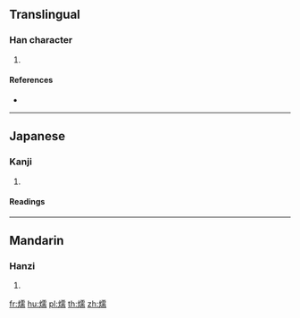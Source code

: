 ==Translingual==

===Han character===
{{Han char|rn=86|rad=火|as=14|sn=18|four=91827|canj=FMBB}}

# {{defn|Han|sort=火14}}

====References====
* {{Han ref|kx=0685.230|dkj=19507|dj=1098.120|hdz=32243.010|uh=71F8|ud=29176|bh=C277|bd=49783}}

----

==Japanese==

===Kanji===
{{ja-kanji|grade=|rs=火14}}

# {{defn|lang=ja|sort=火14}}

====Readings====
{{ja-readings|on=[[じゅ]] (ju), [[にゅ]] (nyu), [[だん]] (dan)|kun=[[あたためる]] (atatameru)}}

----

==Mandarin==

===Hanzi===
{{cmn-hanzi|pin=[[rú]] ([[ru2]])|wg=ju<sup>2</sup>}}

# {{defn|lang=cmn|sort=火14}}

[[fr:燸]]
[[hu:燸]]
[[pl:燸]]
[[th:燸]]
[[zh:燸]]